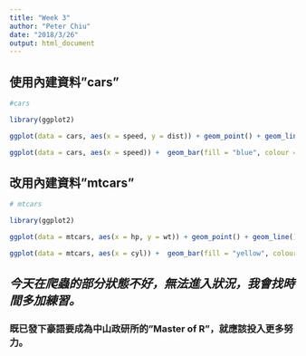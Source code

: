 ```yaml
---
title: "Week 3"
author: "Peter Chiu"
date: "2018/3/26"
output: html_document
---
```


##  使用內建資料"cars"
```r
#cars

library(ggplot2)

ggplot(data = cars, aes(x = speed, y = dist)) + geom_point() + geom_line()

ggplot(data = cars, aes(x = speed)) +  geom_bar(fill = "blue", colour = "black")

```


## 改用內建資料"mtcars"
```r
# mtcars

library(ggplot2)

ggplot(data = mtcars, aes(x = hp, y = wt)) + geom_point() + geom_line()

ggplot(data = mtcars, aes(x = cyl)) +  geom_bar(fill = "yellow", colour = "red")

```

## *今天在爬蟲的部分狀態不好，無法進入狀況，我會找時間多加練習。*

### 既已發下豪語要成為中山政研所的"Master of R"，就應該投入更多努力。

